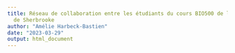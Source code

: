 ```yaml
---
title: Réseau de collaboration entre les étudiants du cours BIO500 de l'Université
  de Sherbrooke
author: "Amélie Harbeck-Bastien"
date: "2023-03-29"
output: html_document
---
```


